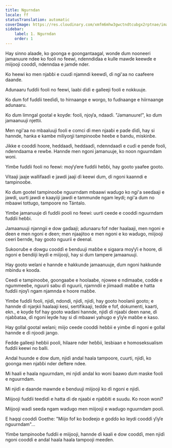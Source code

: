 ```yaml
---
title: Ngurndan
locale: ff
statusTranslation: automatic
coverImage: https://res.cloudinary.com/xmfm6mhw3gwctndtcubgx2rptnae/image/upload/v1741354419/small_cover_la_gran_rebelion_28716e29d2.webp
sidebar:
    label: 1. Ngurndan
    order: 1
---
```

Hay sinno alaaɗe, ko goonga e goongantaagal, wonde ɗum nooneeri jamanuure ndee ko fooli no feewi, ndenndiɗaa e kulle mawɗe keewɗe e miijooji coodɗi, ndenndaa e jamɗe nder.

Ko heewi ko men njaɓɓi e cuuɗi njamndi keewɗi, ɗi ngi'aa no caafeere daande.

Adunaaru fuɗɗii fooli no feewi, laabi ɗiɗi e galleeji fooli e nokkuuje.

Ko ɗum fof fuɗɗii teeɗiɗi, to hirnaange e worgo, to fuɗnaange e hiirnaange adunaaru.

Ko ɗum limngal gootal e koyɗe: fooli, njoƴa, ndaaɗi. "Jamanuure!", ko ɗum jamaanuuji njettii.

Men ngi'aa no mbaaluuji fooli e comci ɗi men njaaɓi e paɗe ɗiɗi, hay si hannde, hanka e kambe miliyoŋji tampinooɓe heeɓe e ɓandu, miskinɓe.

Jikke e coodɗi hoore, heddaaɗi, heddaaɗi, ndenndaaɗi e cuɗi e penɗe fooli, ndenndaama e rewɓe. Hannde men ngoni jamanuuje, ko noon nguurndam woni.

Yimɓe fuɗɗii fooli no feewi: moƴƴere fuɗɗii heɓɓi, hay gooto yaafee gooto.

Vitaaji jaaje wallifaaɗi e jawdi jaaji ɗi keewi ɗum, ɗi ngoni kaanndi e tampinooɓe.

Ko ɗum gootel tampinooɓe nguurndam mbaawi waɗugo ko ngi'a seeɗaaji e jawdi, uurti jawdi e kaayiiji jawdi e tammunde ngam leydi; ngi'a ɗum no mbaawi tottugo, tampoore no Tántalo.

Yimɓe jamanuuje ɗi fuɗɗii pooli no feewi: uurti ceede e coodɗi nguurndam fuɗɗii heɓɓi.

Jamaanuuji njanngii e dow gaɗaaji; adunaaru fof nder haalaaji, men ngoni e ɗeen e men ngoni e ɗeen; men njaajitoo e men ngoni e ko waɗugo, miijooji ceeri ɓernde, hay gooto nguurii e deenal.

Sukooruɓe e ɗowgu coodɗi e ɓenduuji maɓɓe e sigaara moƴƴi e hoore, ɗi ngoni e ɓendiiji leydi e miijooji, hay si ɗum tampere jamaanuuji.

Hay gooto welani e hannde e hakkunde jamaanuuje, ɗum ngoni hakkunde mbindu e kooɗa.

Ceedi e tampinooɓe, goongaaɓe e hoolaaɓe, njowee e ndimaaɓe, coɗɗe e ngummeeɓe, nguurii sabu ɗi nguurii, njamndii e jiimaaɗi maɓɓe e hatta fuɗɗii njoƴi ngam njamnda e hoore maɓɓe.

Yimɓe fuɗɗii fooli, njiɗi, ndondi, njiɗi, njiɗi, hay gooto hoolanii gooto; e hannde ɗi njaŋkii haalaaji kesi, sertifikaaji, teɗɗe e fof, dokumenti, kaarti, ekn., e koyɗe fof hay gooto waɗani hannde, njiɗi ɗi njaaɓi ɗeen nane, ɗi njaɓɓataa, ɗi ngoni leyɗe hay si ɗi mbaawi yahugo e ƴiƴe maɓɓe e kaso.

Hay gollal gootal welani; miijo ceede coodɗi heɓɓii e yimɓe ɗi ngoni e gollal hannde e ɗi njoodi jango.

Fedde galleeji heɓɓii pooli, hilaare nder heɓɓii, lesbiaan e homoseksualism fuɗɗii keewi no ɓalli.

Andal huunde e dow ɗum, njiɗi andal haala tampoore, cuurti, njiɗi, ko goonga men njaɓɓi nder deftere ndee.

Mi haali e haala nguurndam, mi njiɗi andal ko woni ɓaawo ɗum maske fooli e nguurndam.

Mi njiɗi e daande mawnde e ɓenduuji miijooji ko ɗi ngoni e njiɗi.

Miijooji fuɗɗii teeɗiɗi e hatta ɗi ɗe njaaɓi e njaɓɓiti e suudu. Ko noon woni?

Miijooji waɗi seeɗa ngam waɗugo men miijooji e waɗugo nguurndam pooli.

E haqqi coodɗi Goethe: "Miijo fof ko boɗeejo e goɗɗo ko leydi coodɗi ƴiƴe nguurndam"...

Yimɓe tampinooɓe fuɗɗii e miijooji, hannde ɗi kaali e dow coodɗi, men njiɗi ngoni coodɗi e andal haala haala tampooji meeɗen.

